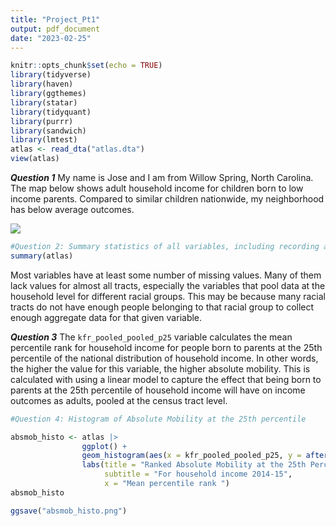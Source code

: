 ```yaml
---
title: "Project_Pt1"
output: pdf_document
date: "2023-02-25"
---
```


```r
knitr::opts_chunk$set(echo = TRUE)
library(tidyverse)
library(haven)
library(ggthemes)
library(statar) 
library(tidyquant)
library(purrr)
library(sandwich)
library(lmtest)
atlas <- read_dta("atlas.dta")
view(atlas)


```

***Question 1***
My name is Jose and I am from Willow Spring, North Carolina. The map below shows adult household income for children born to low income parents. Compared to similar children nationwide, my neighborhood has below average outcomes. 

![](map.png)

```r

#Question 2: Summary statistics of all variables, including recording all missing values. 
summary(atlas)

```

Most variables have at least some number of missing values. Many of them lack values for almost all tracts, especially the variables that pool data at the household level for different racial groups. This may be because many racial tracts do not have enough people belonging to that racial group to collect enough aggregate data for that given variable.

***Question 3***
The `kfr_pooled_pooled_p25` variable calculates the mean percentile rank for household income for people born to parents at the 25th percentile of the national distribution of household income. In other words, the higher the value for this variable, the higher absolute mobility. This is calculated with using a linear model to capture the effect that being born to parents at the 25th percentile of household income will have on income outcomes as adults, pooled at the census tract level.  

```r

#Question 4: Histogram of Absolute Mobility at the 25th percentile 

absmob_histo <- atlas |> 
                ggplot() + 
                geom_histogram(aes(x = kfr_pooled_pooled_p25, y = after_stat(density))) + 
                labs(title = "Ranked Absolute Mobility at the 25th Percentile",
                     subtitle = "For household income 2014-15",
                     x = "Mean percentile rank ")
absmob_histo 

ggsave("absmob_histo.png")


```





